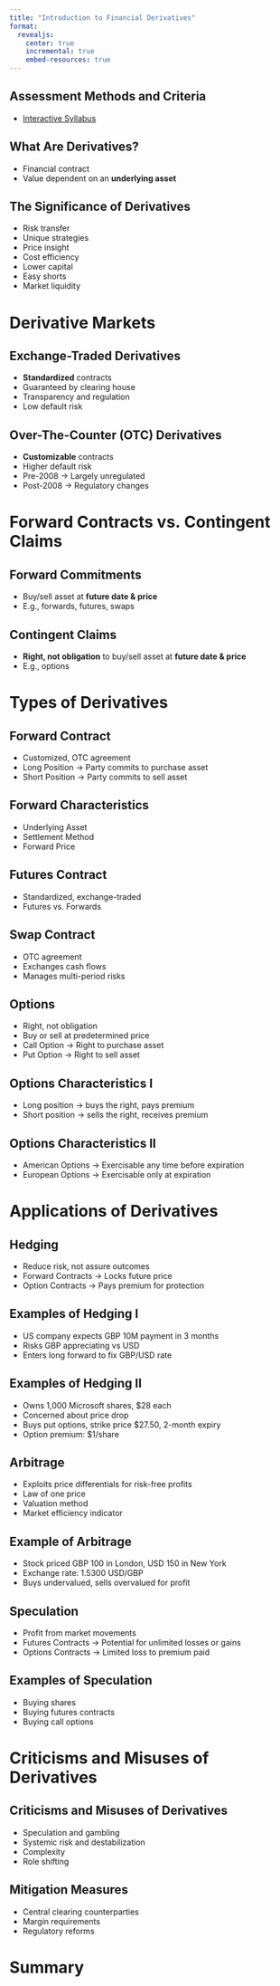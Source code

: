 ```yaml
---
title: "Introduction to Financial Derivatives"
format:
  revealjs:
    center: true
    incremental: true
    embed-resources: true
---
```


## Assessment Methods and Criteria

- [Interactive Syllabus](https://is.muni.cz/auth/el/econ/jaro2024/MPF_STPA/index.qwarp)

## What Are Derivatives?

- Financial contract
- Value dependent on an **underlying asset**

## The Significance of Derivatives

- Risk transfer
- Unique strategies
- Price insight
- Cost efficiency
- Lower capital
- Easy shorts
- Market liquidity

# Derivative Markets

## Exchange-Traded Derivatives

- **Standardized** contracts
- Guaranteed by clearing house
- Transparency and regulation
- Low default risk

## Over-The-Counter (OTC) Derivatives

- **Customizable** contracts
- Higher default risk
- Pre-2008 $\rightarrow$ Largely unregulated
- Post-2008 $\rightarrow$ Regulatory changes

# Forward Contracts vs. Contingent Claims

## Forward Commitments

- Buy/sell asset at **future date & price**
- E.g., forwards, futures, swaps

## Contingent Claims
- **Right, not obligation** to buy/sell asset at **future date & price**
- E.g., options

# Types of Derivatives

## Forward Contract

- Customized, OTC agreement
- Long Position $\rightarrow$ Party commits to purchase asset
- Short Position $\rightarrow$ Party commits to sell asset

## Forward Characteristics

- Underlying Asset
- Settlement Method
- Forward Price

## Futures Contract

- Standardized, exchange-traded
- Futures vs. Forwards

## Swap Contract

- OTC agreement
- Exchanges cash flows
- Manages multi-period risks

## Options

- Right, not obligation
- Buy or sell at predetermined price
- Call Option $\rightarrow$ Right to purchase asset
- Put Option $\rightarrow$ Right to sell asset

## Options Characteristics I

- Long position $\rightarrow$ buys the right, pays premium
- Short position $\rightarrow$ sells the right, receives premium

## Options Characteristics II

- American Options $\rightarrow$ Exercisable any time before expiration
- European Options $\rightarrow$ Exercisable only at expiration

# Applications of Derivatives

## Hedging
- Reduce risk, not assure outcomes
- Forward Contracts $\rightarrow$ Locks future price
- Option Contracts $\rightarrow$ Pays premium for protection

## Examples of Hedging I

- US company expects GBP 10M payment in 3 months
- Risks GBP appreciating vs USD
- Enters long forward to fix GBP/USD rate

## Examples of Hedging II

- Owns 1,000 Microsoft shares, $28 each
- Concerned about price drop
- Buys put options, strike price $27.50, 2-month expiry
- Option premium: $1/share

## Arbitrage

- Exploits price differentials for risk-free profits
- Law of one price
- Valuation method
- Market efficiency indicator

## Example of Arbitrage

- Stock priced GBP 100 in London, USD 150 in New York
- Exchange rate: 1.5300 USD/GBP
- Buys undervalued, sells overvalued for profit

## Speculation

- Profit from market movements
- Futures Contracts $\rightarrow$ Potential for unlimited losses or gains
- Options Contracts $\rightarrow$ Limited loss to premium paid

## Examples of Speculation

- Buying shares
- Buying futures contracts
- Buying call options

# Criticisms and Misuses of Derivatives

## Criticisms and Misuses of Derivatives

- Speculation and gambling
- Systemic risk and destabilization
- Complexity
- Role shifting

## Mitigation Measures

- Central clearing counterparties
- Margin requirements
- Regulatory reforms

# Summary
